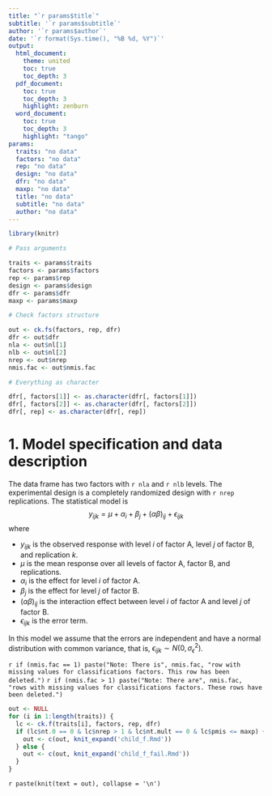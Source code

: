 ```yaml
---
title: "`r params$title`"
subtitle: '`r params$subtitle`'
author: '`r params$author`'
date: '`r format(Sys.time(), "%B %d, %Y")`'
output: 
  html_document:
    theme: united
    toc: true
    toc_depth: 3
  pdf_document:
    toc: true
    toc_depth: 3
    highlight: zenburn
  word_document:
    toc: true
    toc_depth: 3
    highlight: "tango"
params:
  traits: "no data"
  factors: "no data"
  rep: "no data"
  design: "no data"
  dfr: "no data"
  maxp: "no data"
  title: "no data"
  subtitle: "no data"
  author: "no data"
---
```


```r
library(knitr)

# Pass arguments

traits <- params$traits
factors <- params$factors
rep <- params$rep
design <- params$design
dfr <- params$dfr
maxp <- params$maxp

# Check factors structure

out <- ck.fs(factors, rep, dfr)
dfr <- out$dfr
nla <- out$nl[1]
nlb <- out$nl[2]
nrep <- out$nrep
nmis.fac <- out$nmis.fac

# Everything as character

dfr[, factors[1]] <- as.character(dfr[, factors[1]])
dfr[, factors[2]] <- as.character(dfr[, factors[2]])
dfr[, rep] <- as.character(dfr[, rep])
```

# 1. Model specification and data description

The data frame has two factors with `r nla` and `r nlb` levels. The experimental design is a completely randomized design with `r nrep` replications. The statistical model is
$$
y_{ijk} = \mu + \alpha_i + \beta_j + (\alpha\beta)_{ij} + \epsilon_{ijk}
$$
where

* $y_{ijk}$ is the observed response with level $i$ of factor A, level $j$ of factor B, and replication $k$.
* $\mu$ is the mean response over all levels of factor A, factor B, and replications.
* $\alpha_i$ is the effect for level $i$ of factor A.
* $\beta_j$ is the effect for level $j$ of factor B.
* $(\alpha\beta)_{ij}$ is the interaction effect between level $i$ of factor A and level $j$ of factor B.
* $\epsilon_{ijk}$ is the error term.

In this model we assume that the errors are independent and have a normal distribution with common variance, that is, $\epsilon_{ijk} \sim N(0,\sigma_{\epsilon}^2)$.

`r if (nmis.fac == 1) paste("Note: There is", nmis.fac, "row with missing values for classifications factors. This row has been deleted.")`
`r if (nmis.fac > 1) paste("Note: There are", nmis.fac, "rows with missing values for classifications factors. These rows have been deleted.")`

```r
out <- NULL
for (i in 1:length(traits)) {
  lc <- ck.f(traits[i], factors, rep, dfr)
  if (lc$nt.0 == 0 & lc$nrep > 1 & lc$nt.mult == 0 & lc$pmis <= maxp) {
    out <- c(out, knit_expand('child_f.Rmd'))
  } else {
    out <- c(out, knit_expand('child_f_fail.Rmd'))
  }
}
```

`r paste(knit(text = out), collapse = '\n')`
